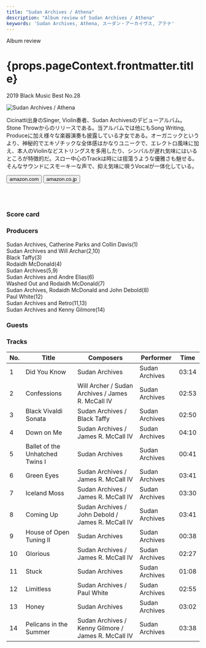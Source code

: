 ```yaml
---
title: "Sudan Archives / Athena"
description: "Album review of Sudan Archives / Athena"
keywords: 'Sudan Archives, Athena, スーダン・アーカイヴス, アテナ'
---
```




<p className="largeP">Album review</p>
<h1 className="h1--no--margin">{props.pageContext.frontmatter.title}</h1>
<p className="largeP"><Link to="/best50/2019/">2019 Black Music Best No.28</Link></p>

<Row  className="image-card-group">
	<Column colMd={"3"} colLg={"4"} noGutterMdLeft="">
       <ImageCard>

![Sudan Archives / Athena](../../images/cd/sudanarchives1L.jpg) 

</ImageCard>
	</Column>
	<Column colMd={"4"} colLg={"8"} noGutterMdLeft="">
	<p>
	Cicinatti出身のSinger, Violin奏者、Sudan Archivesのデビューアルバム。Stone Throwからのリリースである。当アルバムでは他にもSong Writing, Produceに加え様々な楽器演奏も披露している才女である。オーガニックというより、神秘的でエキゾチックな全体感はかなりユニークで、エレクトロ風味に加え、本人のViolinなどストリングスを多用したり、シンバルが遅れ気味にはいるところが特徴的だ。スロー中心のTrackは時には揺蕩うような優雅さも魅せる。そんなサウンドにスモーキーな声で、抑え気味に唄うVocalが一体化している。
	</p>
	<div>
	  <Button className="button-right-mergin"  href="https://amzn.to/3hkZYyZ" kind="primary" size="small" renderIcon={ArrowUpRight24}>
      amazon.com
    </Button>
    <Button className="button-right-mergin"  href="https://amzn.to/32xz6r3" kind="secondary" size="small" renderIcon={ArrowUpRight24}>
      amazon.co.jp
    </Button>
	</div>
	<a href="https://geo.music.apple.com/jp/album/athena/1477555213?mt=1&app=music&ls=1&at=11lcug" style="display:inline-block;overflow:hidden;background:url(https://linkmaker.itunes.apple.com/ja-jp/lockup.svg?releaseDate=2019-11-01&kind=album&bubble=apple_music&style=mono-black) no-repeat;width:180px;height:45px;"></a>
	<a href="https://geo.music.apple.com/jp/album/athena/1477555213?app=itunes&at=11lcug" style="display:inline-block;overflow:hidden;background:url(https://linkmaker.itunes.apple.com/ja-jp/badge-lrg.svg?releaseDate=2019-11-01T00:00:00Z&kind=album&bubble=itunes_music) no-repeat;width:140px;height:45px;"></a>
	</Column>
</Row>
<Row >
	<Column colMd={"4"} colLg={"4"} noGutterMdLeft="">
<div>
    <h3>Score card</h3>
	<SliderJS1 value="5" />
    <SliderJS2 value="2" />
	<SliderJS3 value="1" />
    <SliderJS4 value="8" />
</div>
</Column>
<Column colMd={"8"} colLg={"8"} noGutterMdLeft="">
<div>
<h3>Producers</h3>
<p>
Sudan Archives, Catherine Parks and Collin Davis(1)
<br/>Sudan Archives and Will Archar(2,10)
<br/>Black Taffy(3)
<br/>Rodaidh McDonald(4)
<br/>Sudan Archives(5,9)
<br/>Sudan Archives and Andre Elias(6)
<br/>Washed Out and Rodaidh McDonald(7)
<br/>Sudan Archives, Rodaidh McDonald and John Debold(8)
<br/>Paul White(12)
<br/>Sudan Archives and Retro(11,13)
<br/>Sudan Archives and Kenny Gilmore(14)
</p>
<h3>Guests</h3>
<p>
</p>
</div>
</Column>
</Row>

<h3>Tracks</h3>

| No. |	 Title                          |	 Composers                                        |	 Performer     | Time  |
| --- |	------------------------------- | --------------------------------------------------- | -------------- | ----- |
| 1	  |	Did You Know                   	| Sudan Archives                                      |	Sudan Archives | 03:14 |
| 2	  |	Confessions                    	| Will Archer / Sudan Archives / James R. McCall IV   |	Sudan Archives | 02:53 |
| 3	  |	Black Vivaldi Sonata           	| Sudan Archives / Black Taffy                        |	Sudan Archives | 02:50 |
| 4	  |	Down on Me                     	| Sudan Archives / James R. McCall IV                 |	Sudan Archives | 04:10 |
| 5	  |	Ballet of the Unhatched Twins I	| Sudan Archives                                      |	Sudan Archives | 00:41 |
| 6	  |	Green Eyes                     	| Sudan Archives / James R. McCall IV                 |	Sudan Archives | 03:41 |
| 7	  |	Iceland Moss                   	| Sudan Archives / James R. McCall IV                 |	Sudan Archives | 03:30 |
| 8	  |	Coming Up                      	| Sudan Archives / John Debold / James R. McCall IV   |	Sudan Archives | 03:41 |
| 9	  |	House of Open Tuning II        	| Sudan Archives                                      |	Sudan Archives | 00:38 |
| 10  |	Glorious                       	| Sudan Archives / James R. McCall IV                 |	Sudan Archives | 02:27 |
| 11  |	Stuck                          	| Sudan Archives                                      |	Sudan Archives | 01:08 |
| 12  |	Limitless                      	| Sudan Archives / Paul White                         |	Sudan Archives | 02:55 |
| 13  |	Honey                          	| Sudan Archives                                      |	Sudan Archives | 03:02 |
| 14  |	Pelicans in the Summer         	| Sudan Archives / Kenny Gilmore / James R. McCall IV |	Sudan Archives | 03:38 |
